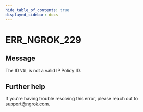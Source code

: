 ```yaml
---
hide_table_of_contents: true
displayed_sidebar: docs
---
```



# ERR_NGROK_229

## Message

The ID `VAL` is not a valid IP Policy ID.

<ErrorDetails error="err_ngrok_229" />

## Further help

If you're having trouble resolving this error, please reach out to [support@ngrok.com](mailto:support@ngrok.com?subject=Help%20with%20ERR_NGROK_229).
